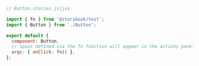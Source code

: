 ```js
// Button.stories.js|jsx

import { fn } from '@storybook/test';
import { Button } from './Button';

export default {
  component: Button,
  // spies defined via the fn function will appear in the actions panel once invoked
  args: { onClick: fn() },
};
```
